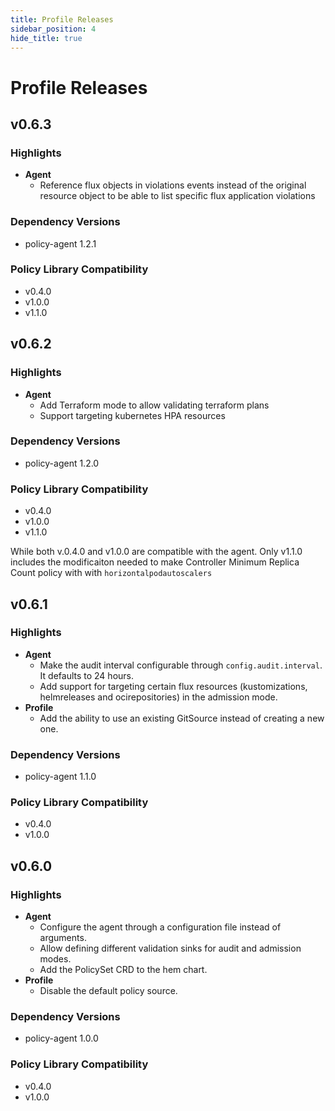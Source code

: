 ```yaml
---
title: Profile Releases
sidebar_position: 4
hide_title: true
---
```


# Profile Releases <TierLabel tiers="enterprise" />

## v0.6.3

### Highlights
- **Agent**
  - Reference flux objects in violations events instead of the original resource object to be able to list specific flux application violations

### Dependency Versions

- policy-agent 1.2.1

### Policy Library Compatibility

- v0.4.0
- v1.0.0
- v1.1.0

## v0.6.2

### Highlights
- **Agent**
  - Add Terraform mode to allow validating terraform plans
  - Support targeting kubernetes HPA resources

### Dependency Versions

- policy-agent 1.2.0

### Policy Library Compatibility

- v0.4.0
- v1.0.0
- v1.1.0

While both v.0.4.0 and v1.0.0 are compatible with the agent. Only v1.1.0 includes the modificaiton needed to make Controller Minimum Replica Count policy with with `horizontalpodautoscalers`

## v0.6.1

### Highlights
- **Agent**
  - Make the audit interval configurable through `config.audit.interval`. It defaults to 24 hours.
  - Add support for targeting certain flux resources (kustomizations, helmreleases and ocirepositories) in the admission mode.
- **Profile**
  - Add the ability to use an existing GitSource instead of creating a new one.


### Dependency Versions

- policy-agent 1.1.0

### Policy Library Compatibility

- v0.4.0
- v1.0.0

## v0.6.0

### Highlights
- **Agent**
  - Configure the agent through a configuration file instead of arguments.
  - Allow defining different validation sinks for audit and admission modes.
  - Add the PolicySet CRD to the hem chart.
- **Profile**
  - Disable the default policy source.

### Dependency Versions

- policy-agent 1.0.0

### Policy Library Compatibility

- v0.4.0
- v1.0.0
